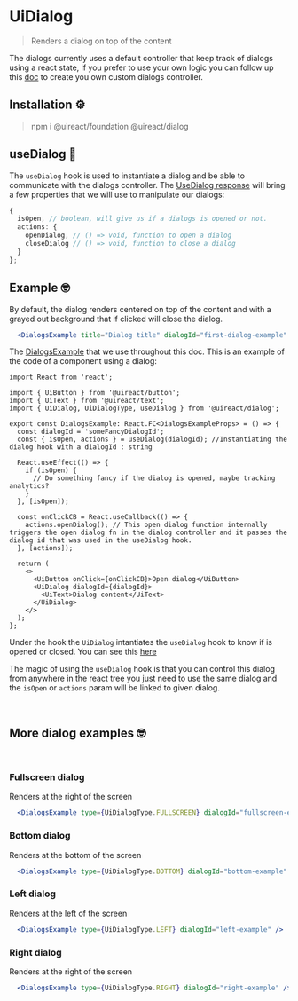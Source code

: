
# UiDialog

> Renders a dialog on top of the content

The dialogs currently uses a default controller that keep track of dialogs using a react state, if you prefer to use your own logic
you can follow up this [doc](./custom-dialog-controller) to create you own custom dialogs controller.

## Installation ⚙️

> npm i @uireact/foundation @uireact/dialog

## useDialog 📡

The `useDialog` hook is used to instantiate a dialog and be able to communicate with the dialogs controller. The [UseDialog response](https://github.com/inavac182/uireact/blob/main/packages/dialog/src/provider/use-dialog-hook.ts#LL10C6-L10C19) will bring a few properties that we will use to manipulate our dialogs:

```ts
{
  isOpen, // boolean, will give us if a dialogs is opened or not.
  actions: {
    openDialog, // () => void, function to open a dialog
    closeDialog // () => void, function to close a dialog
  }
};
```

## Example 🤓

By default, the dialog renders centered on top of the content and with a grayed out background that if clicked will close the dialog.

```jsx live scope={{DialogsExample}}
  <DialogsExample title="Dialog title" dialogId="first-dialog-example" />
```

The [DialogsExample](https://github.com/inavac182/uireact/blob/main/packages/dialog/docs/utils/DialogsExample.tsx#L15) that we use throughout this doc. This is an example of the code of a component using a dialog:

```tsx
import React from 'react';

import { UiButton } from '@uireact/button';
import { UiText } from '@uireact/text';
import { UiDialog, UiDialogType, useDialog } from '@uireact/dialog';

export const DialogsExample: React.FC<DialogsExampleProps> = () => {
  const dialogId = 'someFancyDialogId';
  const { isOpen, actions } = useDialog(dialogId); //Instantiating the dialog hook with a dialogId : string

  React.useEffect(() => {
    if (isOpen) {
      // Do something fancy if the dialog is opened, maybe tracking analytics?
    }
  }, [isOpen]);

  const onClickCB = React.useCallback(() => {
    actions.openDialog(); // This open dialog function internally triggers the open dialog fn in the dialog controller and it passes the dialog id that was used in the useDialog hook.
  }, [actions]);

  return (
    <>
      <UiButton onClick={onClickCB}>Open dialog</UiButton>
      <UiDialog dialogId={dialogId}>
        <UiText>Dialog content</UiText>
      </UiDialog>
    </>
  );
};
```

Under the hook the `UiDialog` intantiates the `useDialog` hook to know if is opened or closed. You can see this [here](https://github.com/inavac182/uireact/blob/main/packages/dialog/src/ui-dialog.tsx#L32)

The magic of using the `useDialog` hook is that you can control this dialog from anywhere in the react tree you just need to use the same dialog and the `isOpen` or `actions` param will be linked to given dialog.

<br />

## More dialog examples 🤓

<br />

### Fullscreen dialog

Renders at the right of the screen

```jsx live scope={{DialogsExample, UiDialogType}}
  <DialogsExample type={UiDialogType.FULLSCREEN} dialogId="fullscreen-example" />
```

### Bottom dialog

Renders at the bottom of the screen

```jsx live scope={{DialogsExample, UiDialogType}}
  <DialogsExample type={UiDialogType.BOTTOM} dialogId="bottom-example" />
```

### Left dialog

Renders at the left of the screen

```jsx live scope={{DialogsExample, UiDialogType}}
  <DialogsExample type={UiDialogType.LEFT} dialogId="left-example" />
```

### Right dialog

Renders at the right of the screen

```jsx live scope={{DialogsExample, UiDialogType}}
  <DialogsExample type={UiDialogType.RIGHT} dialogId="right-example" />
```
